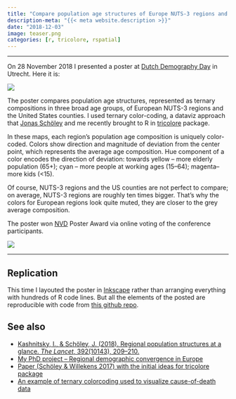 ```yaml
---
title: "Compare population age structures of Europe NUTS-3 regions and the US counties using ternary color-coding"
description-meta: "{{< meta website.description >}}"
date: "2018-12-03"
image: teaser.png
categories: [r, tricolore, rspatial]
---
```


***



On 28 November 2018 I presented a poster at [Dutch Demography Day][nvd] in Utrecht. Here it is:

![](compare-poster.png)

The poster compares population age structures, represented as ternary compositions in three broad age groups, of European NUTS-3 regions and the United States counties. I used ternary color-coding, a dataviz approach that [Jonas Schöley][js] and me recently brought to R in [tricolore][tric] package. 

In these maps, each region's population age composition is uniquely color-coded. Colors show direction and magnitude of deviation from the center point, which represents the average age composition. Hue component of a color encodes the direction of deviation: towards yellow – more elderly population (65+); cyan – more people at working ages (15–64); magenta–more kids (<15).

Of course, NUTS-3 regions and the US counties are not perfect to compare; on average, NUTS-3 regions are roughly ten times bigger. That's why the colors for European regions look quite muted, they are closer to the grey average composition.


The poster won [NVD][nvd] Poster Award via online voting of the conference participants.

![](poster-award.png)

***

::: {.callout-tip}
# Replication 
This time I layouted the poster in [Inkscape][ink] rather than arranging everything with hundreds of R code lines. But all the elements of the posted are reproducible with code from [this github repo][repo].
:::


::: {.callout-note}
# See also
 - [Kashnitsky, I., & Schöley, J. (2018). Regional population structures at a glance. _The Lancet_, 392(10143), 209–210.][tl]
 - [My PhD project -- Regional demographic convergence in Europe][proj]
 - [Paper (Schöley & Willekens 2017) with the initial ideas for tricolore package][demres17]
 - [An example of ternary colorcoding used to visualize cause-of-death data][dr18]
:::


[nvd]: http://www.nvdemografie.nl/en/activities/dutch-demography-day/dutch-demography-day-2018
[js]: https://twitter.com/jschoeley
[tric]: https://cran.r-project.org/web/packages/tricolore/index.html
[ink]: https://inkscape.org
[repo]: https://github.com/ikashnitsky/compare-pop-eu-us

[tl]: https://doi.org/10.1186/s41118-017-0018-2
[proj]: https://osf.io/d4hjx/
[demres17]: https://doi.org/10.4054/DemRes.2017.36.21
[dr18]: https://github.com/ikashnitsky/demres-2018-geofacet


